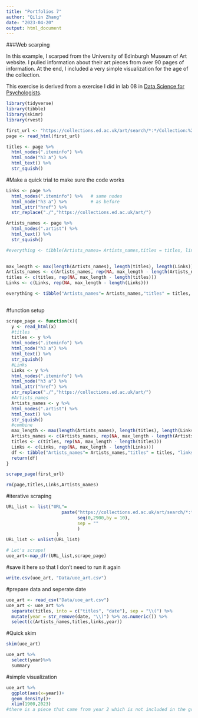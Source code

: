 ```yaml
---
title: "Portfolios 7"
author: "Qilin Zhang"
date: "2023-04-20"
output: html_document
---
```


###Web scarping

In this example, I scarped from the University of Edinburgh Museum of Art website. I pulled information about their art pieces from over 90 pages of information. At the end, I included a very simple visualization for the age of the collection. 

This exercise is derived from a exercise I did in lab 08 in [Data Science for Psychologists](https://datascience4psych.github.io/DataScience4Psych/lab08.html).


```r

library(tidyverse)
library(tibble)
library(skimr)
library(rvest)

```

```r

first_url <- "https://collections.ed.ac.uk/art/search/*:*/Collection:%22edinburgh+college+of+art%7C%7C%7CEdinburgh+College+of+Art%22?offset=0"
page <- read_html(first_url)

titles <- page %>%
  html_nodes(".iteminfo") %>%
  html_node("h3 a") %>%
  html_text() %>%
  str_squish()

```

#Make a quick trial to make sure the code works

```r

Links <- page %>%
  html_nodes(".iteminfo") %>%   # same nodes
  html_node("h3 a") %>%         # as before
  html_attr("href") %>%
  str_replace("./","https://collections.ed.ac.uk/art/")

```

```r

Artists_names <- page %>%
  html_nodes(".artist") %>%
  html_text() %>%
  str_squish()

```

```r
#everything <- tibble(Artists_names= Artists_names,titles = titles, links = Links)

  
max_length <- max(length(Artists_names), length(titles), length(Links))
Artists_names <- c(Artists_names, rep(NA, max_length - length(Artists_names)))
titles <- c(titles, rep(NA, max_length - length(titles)))
Links <- c(Links, rep(NA, max_length - length(Links)))

everything <- tibble("Artists_names"= Artists_names,"titles" = titles, "links" = Links)
  
```


#function setup

```r
scrape_page <- function(x){
  y <- read_html(x)
  #titles
  titles <- y %>%
  html_nodes(".iteminfo") %>%
  html_node("h3 a") %>%
  html_text() %>%
  str_squish()
  #Links
  Links <- y %>%
  html_nodes(".iteminfo") %>% 
  html_node("h3 a") %>%         
  html_attr("href") %>%
  str_replace("./","https://collections.ed.ac.uk/art/")
  #Artists_names
  Artists_names <- y %>%
  html_nodes(".artist") %>%
  html_text() %>%
  str_squish()
  #combine
  max_length <- max(length(Artists_names), length(titles), length(Links))
  Artists_names <- c(Artists_names, rep(NA, max_length - length(Artists_names)))
  titles <- c(titles, rep(NA, max_length - length(titles)))
  Links <- c(Links, rep(NA, max_length - length(Links)))
  df <- tibble("Artists_names"= Artists_names,"titles" = titles, "links" = Links)
  return(df)
}

scrape_page(first_url)

rm(page,titles,Links,Artists_names)
```

#iterative scraping

```r
URL_list <- list("URL"=
                     paste("https://collections.ed.ac.uk/art/search/*:*/Collection:%22edinburgh+college+of+art%7C%7C%7CEdinburgh+College+of+Art%22?offset=",
                           seq(0,2900,by = 10),
                           sep = ""
                           )
                   )
URL_list <- unlist(URL_list)

# Let's scrape!
uoe_art<-map_dfr(URL_list,scrape_page)

```


#save it here so that I don't need to run it again

```r
write.csv(uoe_art, "Data/uoe_art.csv")
```

#prepare data and seperate date

```r
uoe_art <- read_csv("Data/uoe_art.csv")
uoe_art <- uoe_art %>%
  separate(titles, into = c("titles", "date"), sep = "\\(") %>%
  mutate(year = str_remove(date, "\\)") %>% as.numeric()) %>%
  select(c(Artists_names,titles,links,year))

```


#Quick skim

```r

skim(uoe_art)

uoe_art %>%
  select(year)%>%
  summary
```

#simple visualization

```r

uoe_art %>%
  ggplot(aes(x=year))+
  geom_density()+
  xlim(1900,2023)
#there is a piece that came from year 2 which is not included in the graph. 
```
